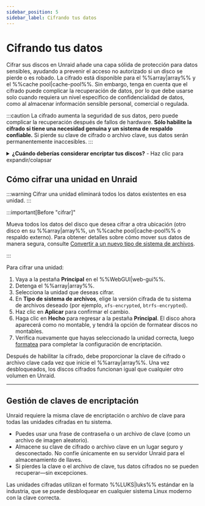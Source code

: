 ```yaml
---
sidebar_position: 5
sidebar_label: Cifrando tus datos
---
```


# Cifrando tus datos

Cifrar sus discos en Unraid añade una capa sólida de protección para datos sensibles, ayudando a prevenir el acceso no autorizado si un disco se pierde o es robado. La cifrado está disponible para el %%array|array%% y el %%cache pool|cache-pool%%. Sin embargo, tenga en cuenta que el cifrado puede complicar la recuperación de datos, por lo que debe usarse solo cuando requiera un nivel específico de confidencialidad de datos, como al almacenar información sensible personal, comercial o regulada.

:::caution
La cifrado aumenta la seguridad de sus datos, pero puede complicar la recuperación después de fallos de hardware. **Sólo habilite la cifrado si tiene una necesidad genuina y un sistema de respaldo confiable.** Si pierde su clave de cifrado o archivo clave, sus datos serán permanentemente inaccesibles.
:::

<details>
  <summary><strong>¿Cuándo deberías considerar encriptar tus discos?</strong> - Haz clic para expandir/colapsar</summary>

  - Almacenas datos confidenciales, regulados o sensibles en tu servidor Unraid.
  - Te preocupa el robo de datos si una unidad es físicamente removida o robada.
  - Necesitas cumplir con requisitos organizacionales o legales de protección de datos.

  Si usas Unraid principalmente para medios domésticos o archivos no sensibles, puede que la encriptación no sea necesaria y podría complicar la resolución de problemas y la recuperación.
</details>

## Cómo cifrar una unidad en Unraid

:::warning
Cifrar una unidad eliminará todos los datos existentes en esa unidad.
:::

:::important\[Before "cifrar]"

Mueva todos los datos del disco que desea cifrar a otra ubicación (otro disco en su %%array|array%%, un %%cache pool|cache-pool%% o respaldo externo). Para obtener detalles sobre cómo mover sus datos de manera segura, consulte [Convertir a un nuevo tipo de sistema de archivos](../../using-unraid-to/manage-storage/file-systems.mdx#converting-to-a-new-file-system-type).

:::

Para cifrar una unidad:

1. Vaya a la pestaña **Principal** en el %%WebGUI|web-gui%%.
2. Detenga el %%array|array%%.
3. Selecciona la unidad que deseas cifrar.
4. En **Tipo de sistema de archivos**, elige la versión cifrada de tu sistema de archivos deseado (por ejemplo, `xfs-encrypted`, `btrfs-encrypted`).
5. Haz clic en **Aplicar** para confirmar el cambio.
6. Haga clic en **Hecho** para regresar a la pestaña **Principal**. El disco ahora aparecerá como no montable, y tendrá la opción de formatear discos no montables.
7. Verifica nuevamente que hayas seleccionado la unidad correcta, luego [formatea](../../using-unraid-to/manage-storage/file-systems.mdx#creating-a-file-system-formatting) para completar la configuración de encriptación.

Después de habilitar la cifrado, debe proporcionar la clave de cifrado o archivo clave cada vez que inicie el %%array|array%%. Una vez desbloqueados, los discos cifrados funcionan igual que cualquier otro volumen en Unraid.

---

## Gestión de claves de encriptación

Unraid requiere la misma clave de encriptación o archivo de clave para todas las unidades cifradas en tu sistema.

- Puedes usar una frase de contraseña o un archivo de clave (como un archivo de imagen aleatorio).
- Almacene su clave de cifrado o archivo clave en un lugar seguro y desconectado. No confíe únicamente en su servidor Unraid para el almacenamiento de llaves.
- Si pierdes la clave o el archivo de clave, tus datos cifrados no se pueden recuperar—sin excepciones.

Las unidades cifradas utilizan el formato %%LUKS|luks%% estándar en la industria, que se puede desbloquear en cualquier sistema Linux moderno con la clave correcta.
